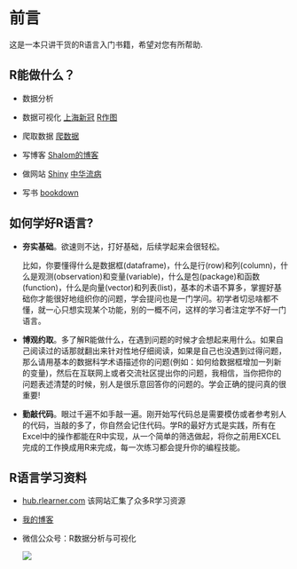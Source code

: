# 前言 {.unnumbered}

这是一本只讲干货的R语言入门书籍，希望对您有所帮助.

## R能做什么？

-   数据分析

-   数据可视化 [上海新冠](https://rrr.is/covid) [R作图](https://chart.rlearner.com)

-   爬取数据 [爬数据](https://blog.rlearner.com/r/rvest-base.html)

-   写博客 [Shalom的博客](https://blog.rlearner.com)

-   做网站 [Shiny](https://shiny.posit.co/r/gallery/) [中华流病](https://learn-r.shinyapps.io/epi-china/)

-   写书 [bookdown](https://bookdown.org/)

## 如何学好R语言?

-   **夯实基础**。欲速则不达，打好基础，后续学起来会很轻松。

    比如，你要懂得什么是数据框(dataframe)，什么是行(row)和列(column)，什么是观测(observation)和变量(variable)，什么是包(package)和函数(function)，什么是向量(vector)和列表(list)，基本的术语不算多，掌握好基础你才能很好地组织你的问题，学会提问也是一门学问。初学者切忌啥都不懂，就一心只想实现某个功能，别的一概不问，这样的学习者注定学不好一门语言。

-   **博观约取**。多了解R能做什么，在遇到问题的时候才会想起来用什么。如果自己阅读过的话那就翻出来针对性地仔细阅读，如果是自己也没遇到过得问题，那么请用基本的数据科学术语描述你的问题(例如：如何给数据框增加一列新的变量)，然后在互联网上或者交流社区提出你的问题，我相信，当你把你的问题表述清楚的时候，别人是很乐意回答你的问题的。学会正确的提问真的很重要!

-   **勤敲代码**。眼过千遍不如手敲一遍。刚开始写代码总是需要模仿或者参考别人的代码，当敲的多了，你自然会记住代码。学R的最好方式是实践，所有在Excel中的操作都能在R中实现，从一个简单的筛选做起，将你之前用EXCEL完成的工作换成用R来完成，每一次练习都会提升你的编程技能。

## R语言学习资料

-   [hub.rlearner.com](https://hub.rlearner.com) 该网站汇集了众多R学习资源

-   [我的博客](https://blog.rlearner.com/r-index.html)

-   微信公众号：R数据分析与可视化

    ![](images/gzh-green.png)
